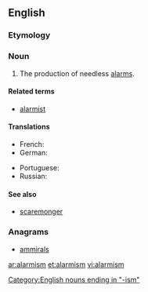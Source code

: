 ==English==

===Etymology===
{{suffix|alarm|ism}}

===Noun===
{{wikipedia}}
{{en-noun|-}}

# The production of needless [[alarm]]s.

====Related terms====
* [[alarmist]]

====Translations====
{{trans-top|production of needless alarms}}
* French: {{t|fr|alarmisme|m}}
* German: {{t-|de|Alarmismus|m}}
{{trans-mid}}
* Portuguese: {{t|pt|alarmismo|m}}
* Russian: {{t|ru|алармизм|m|tr=alarmízm|sc=Cyrl}}
{{trans-bottom}}

====See also====
* [[scaremonger]]

===Anagrams===
* [[ammirals#English|ammirals]]

[[Category:English nouns ending in "-ism"]]

[[ar:alarmism]]
[[et:alarmism]]
[[vi:alarmism]]